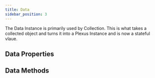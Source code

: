 ```yaml
---
title: Data
sidebar_position: 3
---
```


The Data Instance is primarily used by Collection. This is what takes a collected object and turns it into a Plexus Instance and is now a stateful vlaue.

## Data Properties

## Data Methods
